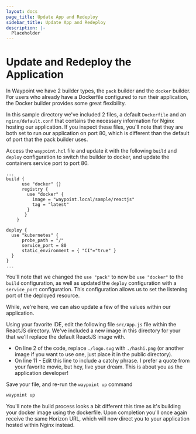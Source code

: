 ```yaml
---
layout: docs
page_title: Update App and Redeploy
sidebar_title: Update App and Redeploy
description: |-
  Placeholder
---
```


# Update and Redeploy the Application

In Waypoint we have 2 builder types, the `pack` builder and the `docker` builder. For users who already have a Dockerfile configured to run their application, the Docker builder provides some great flexibility.

In this sample directory we've included 2 files, a default `Dockerfile` and an `nginx/default.conf` that contains the necessary information for Nginx hosting our application. If you inspect these files, you'll note that they are both set to run our application on port 80, which is different than the default of port that the pack builder uses.

Access the `waypoint.hcl` file and update it with the following `build` and `deploy` configuration to switch the builder to docker, and update the containers service port to port 80.

```shell
...
build {
      use "docker" {}
      registry {
        use "docker" {
          image = "waypoint.local/sample/reactjs"
          tag = "latest"
        }
       }
    }

deploy {
  use "kubernetes" {
      probe_path = "/"
      service_port = 80
      static_environment = { "CI"="true" }
  }
}
...
```

You'll note that we changed the `use "pack"` to now be `use "docker"` to the `build` configuration, as well as updated the `deploy` configuration
with a `service_port` configuration. This configuration allows us to set the listening port of the deployed resource.

While, we're here, we can also update a few of the values within our application.

Using your favorite IDE, edit the following file `src/App.js` file within the ReactJS directory. We've included a new image in this directory for your that we'll replace the default ReactJS image with.

- On line 2 of the code, replace `./logo.svg` with `./hashi.png` (or another image if you want to use one, just place it in the public directory).
- On line 11 - Edit this line to include a catchy phrase. I prefer a quote from your favorite movie, but hey, live your dream. This is about you as the application developer!

Save your file, and re-run the `waypoint up` command

```bash
waypoint up
```

You'll note the build process looks a bit different this time as it's building your docker image using the dockerfile. Upon completion you'll once again receive the same Horizon URL, which will now direct you to your application hosted within Nginx instead.
